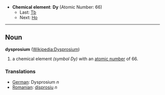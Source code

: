 *'''Chemical element''': '''Dy''' (Atomic Number: 66)
**Last: [[Terbium|Tb]]
**Next: [[Holmium|Ho]]
----
== Noun ==
'''dysprosium''' ([[en:Dysprosium|Wikipedia:Dysprosium]])

# a chemical element ''(symbol Dy)'' with an [[atomic number]] of 66.

===Translations===
*[[German]]: Dysprosium ''n''
*[[Romanian]]: [[disprosiu]] ''n''